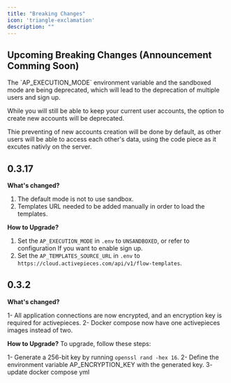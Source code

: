```yaml
---
title: "Breaking Changes"
icon: 'triangle-exclamation'
description: ""
---
```


## Upcoming Breaking Changes (Announcement Comming Soon)

<Warning>
The `AP_EXECUTION_MODE` environment variable and the sandboxed mode are being deprecated, which will lead to the deprecation of multiple users and sign up.

While you will still be able to keep your current user accounts, the option to create new accounts will be deprecated.

Thie preventing of new accounts creation will be done by default, as other users will be able to access each other's data, using the code piece as it excutes nativly on the server.
</Warning>

## 0.3.17

**What's changed?**
1. The default mode is not to use sandbox.
2. Templates URL needed to be added manually in order to load the templates.

**How to Upgrade?**
1. Set the `AP_EXECUTION_MODE` in `.env` to `UNSANDBOXED`, or refer to configuration If you want to enable sign up.
2. Set the `AP_TEMPLATES_SOURCE_URL` in `.env` to `https://cloud.activepieces.com/api/v1/flow-templates`.

## 0.3.2

**What's changed?**

1- All application connections are now encrypted, and an encryption key is required for activepieces.
2- Docker compose now have one activepieces images instead of two.

**How to Upgrade?**
To upgrade, follow these steps:

1- Generate a 256-bit key by running `openssl rand -hex 16`.
2- Define the environment variable AP_ENCRYPTION_KEY with the generated key.
3- update docker compose yml